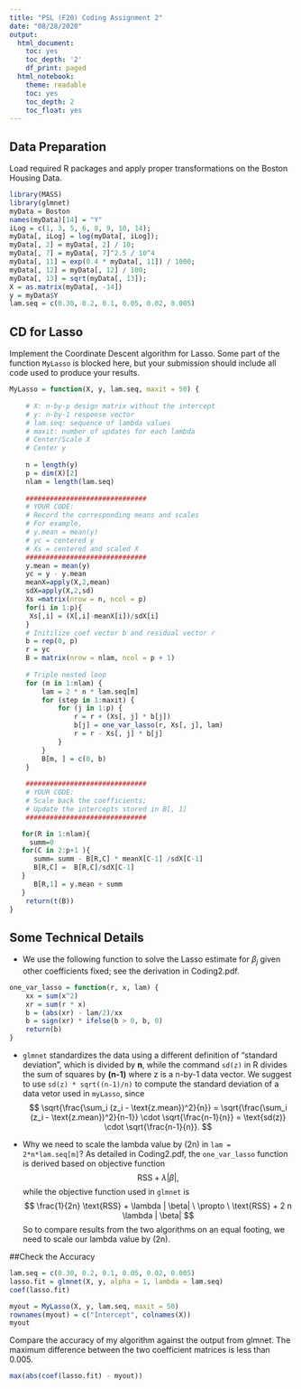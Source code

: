 ```yaml
---
title: "PSL (F20) Coding Assignment 2"
date: "08/28/2020"
output:
  html_document:
    toc: yes
    toc_depth: '2'
    df_print: paged
  html_notebook:
    theme: readable
    toc: yes
    toc_depth: 2
    toc_float: yes
---
```


## Data Preparation

Load required R packages and apply proper transformations on the Boston Housing Data. 
```r
library(MASS)
library(glmnet)
myData = Boston
names(myData)[14] = "Y"
iLog = c(1, 3, 5, 6, 8, 9, 10, 14);
myData[, iLog] = log(myData[, iLog]);
myData[, 2] = myData[, 2] / 10;
myData[, 7] = myData[, 7]^2.5 / 10^4
myData[, 11] = exp(0.4 * myData[, 11]) / 1000;
myData[, 12] = myData[, 12] / 100;
myData[, 13] = sqrt(myData[, 13]);
X = as.matrix(myData[, -14])
y = myData$Y
lam.seq = c(0.30, 0.2, 0.1, 0.05, 0.02, 0.005)
```

## CD for Lasso 

Implement the Coordinate Descent algorithm for Lasso. Some part of the function `MyLasso` is blocked here, but your submission should include all code used to produce your results. 

```r
MyLasso = function(X, y, lam.seq, maxit = 50) {
    
    # X: n-by-p design matrix without the intercept 
    # y: n-by-1 response vector 
    # lam.seq: sequence of lambda values 
    # maxit: number of updates for each lambda 
    # Center/Scale X
    # Center y
  
    n = length(y)
    p = dim(X)[2]
    nlam = length(lam.seq)
  
    ##############################
    # YOUR CODE: 
    # Record the corresponding means and scales
    # For example, 
    # y.mean = mean(y)
    # yc = centered y
    # Xs = centered and scaled X
    ##############################
    y.mean = mean(y)
    yc = y - y.mean
    meanX=apply(X,2,mean)
    sdX=apply(X,2,sd)
    Xs =matrix(nrow = n, ncol = p) 
    for(i in 1:p){
     Xs[,i] = (X[,i]-meanX[i])/sdX[i]
    }
    # Initilize coef vector b and residual vector r
    b = rep(0, p)
    r = yc 
    B = matrix(nrow = nlam, ncol = p + 1)
    
    # Triple nested loop
    for (m in 1:nlam) {
        lam = 2 * n * lam.seq[m]
        for (step in 1:maxit) {
            for (j in 1:p) {
                r = r + (Xs[, j] * b[j])
                b[j] = one_var_lasso(r, Xs[, j], lam)
                r = r - Xs[, j] * b[j]
            }
        }
        B[m, ] = c(0, b)
    }
   
    ##############################
    # YOUR CODE:
    # Scale back the coefficients;
    # Update the intercepts stored in B[, 1]
    ##############################

   for(R in 1:nlam){
     summ=0
   for(C in 2:p+1 ){
      summ= summ - B[R,C] * meanX[C-1] /sdX[C-1]
      B[R,C] =  B[R,C]/sdX[C-1]
   }
      B[R,1] = y.mean + summ
   }
    return(t(B))
}
```


## Some Technical Details

* We use the following function to solve the Lasso estimate for $\beta_j$ given other coefficients fixed; see the derivation  in Coding2.pdf. 

```r
one_var_lasso = function(r, x, lam) {
    xx = sum(x^2)
    xr = sum(r * x)
    b = (abs(xr) - lam/2)/xx
    b = sign(xr) * ifelse(b > 0, b, 0)
    return(b)
}
```

* `glmnet` standardizes the data using a different definition of "standard deviation", which is divided by <b>n</b>, while the command `sd(z)` in R divides the sum of squares by <b>(n-1)</b> where z is a n-by-1 data vector. We suggest to use `sd(z) * sqrt((n-1)/n)` to compute the standard deviation of a data vetor used in `myLasso`, since
$$
\sqrt{\frac{\sum_i (z_i - \text{z.mean})^2}{n}} = \sqrt{\frac{\sum_i (z_i - \text{z.mean})^2}{n-1}} \cdot \sqrt{\frac{n-1}{n}} = \text{sd(z)} \cdot \sqrt{\frac{n-1}{n}}.
$$


* Why we need to scale the lambda value by (2n) in `lam = 2*n*lam.seq[m]`? As detailed in Coding2.pdf, the `one_var_lasso` function is derived based on objective function
$$\text{RSS} + \lambda | \beta|, $$
while the objective function used in `glmnet` is
$$
\frac{1}{2n} \text{RSS} + \lambda | \beta| \ \propto \ \text{RSS} + 2 n \lambda | \beta| 
$$
So to compare results from the two algorithms on an equal footing, we need to scale our lambda value by (2n). 

##Check the Accuracy 

```r
lam.seq = c(0.30, 0.2, 0.1, 0.05, 0.02, 0.005)
lasso.fit = glmnet(X, y, alpha = 1, lambda = lam.seq)
coef(lasso.fit)
```

```r
myout = MyLasso(X, y, lam.seq, maxit = 50) 
rownames(myout) = c("Intercept", colnames(X)) 
myout
```

Compare  the accuracy of my algorithm against the output from glmnet. The maximum difference between the two coefficient matrices is less than 0.005.

```r
max(abs(coef(lasso.fit) - myout))
```